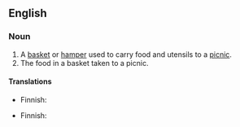 ==English==

===Noun===
{{en-noun}}

# A [[basket]] or [[hamper]] used to carry food and utensils to a [[picnic]].
# The food in a basket taken to a picnic. {{rfex|lang=en}}

====Translations====
{{trans-top|basket}}
* Finnish: {{t|fi|eväskori}}
{{trans-mid}}
{{trans-bottom}}

{{trans-top|food}}
* Finnish: {{t|fi|eväät|p}}
{{trans-mid}}
{{trans-bottom}}